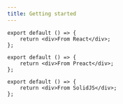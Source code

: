 ```yaml
---
title: Getting started
---
```


```tsx live exampleSuffix=react jsxImport=react
export default () => {
    return <div>From React</div>;
};
```

```tsx live exampleSuffix=preact jsxImport=preact
export default () => {
    return <div>From Preact</div>;
};
```

```tsx live exampleSuffix=solid jsxImport=solid
export default () => {
    return <div>From SolidJS</div>;
};
```
